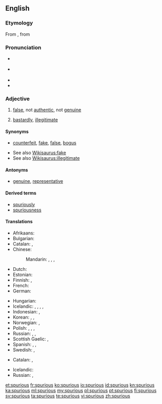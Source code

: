 {{was wotd|2007|November|27}}
==English==

===Etymology===
From {{etyl|LL.|en}} {{term|spurius||illegitimate, bastardly|lang=la}}, from {{term|spurcus||foul, base, low|lang=la}}

===Pronunciation===
* {{a|RP}} {{IPA|/ˈspjʊə.ɹi.əs/}}
* {{a|US}} {{IPA|/ˈspjʊ.ɹi.əs/|/ˈspjɔ.ɹi.əs/}}
* {{audio|en-us-spurious.ogg|Audio (US)}}
* {{rhymes|ʊəɹiəs}}

===Adjective===
{{en-adj}}

# [[false]], not [[authentic]], not [[genuine]]
# {{archaic}} [[bastardly]], [[illegitimate]]

====Synonyms====
* {{sense|false}} [[counterfeit]], [[fake]], [[false]], [[bogus]]
* See also [[Wikisaurus:fake]]
* See also [[Wikisaurus:illegitimate]]

====Antonyms====
* {{sense|false}} [[genuine]], [[representative]]

====Derived terms====
* [[spuriously]]
* [[spuriousness]]

====Translations====
{{trans-top|false}}
* Afrikaans: {{t-|af|vals}}
* Bulgarian: {{t+|bg|фалшив|tr=falšív|sc=Cyrl}}
* Catalan: {{t-|ca|espuri}}, {{t+|ca|fals}}
* Chinese:
*: Mandarin: {{t|cmn|虛假|alt=虛假的|sc=Hani}}, {{t|cmn|虚假|tr=xūjiǎ de|alt=虚假的|sc=Hani}}, {{t|cmn|偽造|alt=偽造的|sc=Hani}}, {{t|cmn|伪造|tr=wěizào de|alt=伪造的|sc=Hani}}
* Dutch: {{t+|nl|vals}}
* Estonian: {{t-|et|võlts}}
* Finnish: {{t-|fi|väärennetty}}, {{t+|fi|väärä}}
* French: {{t+|fr|faux}}
* German: {{t-|de|unecht}}
{{trans-mid}}
* Hungarian: {{t+|hu|hamis}}
* Icelandic: {{t-|is|óekta|m}}, {{t-|is|falskur|m}}, {{t-|is|falsaður|m}}, {{t-|is|tál-}}, {{t-|is|fals-}}
* Indonesian: {{t+|id|palsu}}, {{t+|id|tiru|alt=tiruan}}
* Korean: {{t|ko|거짓|tr=geojis-ui|alt=거짓의|sc=Hang}}, {{t|ko|속임수|tr=sogimsu-ui|alt=속임수의|sc=Hang}}, {{t|ko|위조|tr=wijo-doen|alt=위조된|sc=Hang}}
* Norwegian: {{t+|no|falsk}}, {{t-|no|uekte}}
* Polish: {{t|pl|fałszywy}}, {{t|pl|nieprawdziwy}}, {{t|pl|nieautentyczny}}, {{t|pl|podrobiony}}
* Russian: {{t+|ru|ложный|tr=lóžnyj}}, {{t+|ru|поддельный|m|tr=poddélʼnyj|sc=Cyrl}}, {{t|ru|фальшивый|tr=falʹšívyj|sc=Cyrl}}
* Scottish Gaelic: {{t-|gd|meallta}}, {{t-|gd|mealltach}}
* Spanish: {{t+|es|espurio}}, {{t+|es|falso}}, {{t+|es|mentira}}
* Swedish: {{t+|sv|falsk}}, {{t+|sv|förfalskad}}
{{trans-bottom}}

{{trans-top|illegitimate}}
* Catalan: {{t-|ca|espuri}}, {{t-|ca|bastard}}
{{trans-mid}}
* Icelandic: {{t-|is|óskilgetinn|m}}
* Russian: {{t+|ru|внебрачный|m|tr=vnebráčnyj|sc=Cyrl}}, {{t+|ru|незаконнорожденный|m|tr=nezakonnoróždennyj|sc=Cyrl}}
{{trans-bottom}}

[[et:spurious]]
[[fr:spurious]]
[[ko:spurious]]
[[io:spurious]]
[[id:spurious]]
[[kn:spurious]]
[[ka:spurious]]
[[ml:spurious]]
[[my:spurious]]
[[pl:spurious]]
[[pt:spurious]]
[[fi:spurious]]
[[sv:spurious]]
[[ta:spurious]]
[[te:spurious]]
[[vi:spurious]]
[[zh:spurious]]
